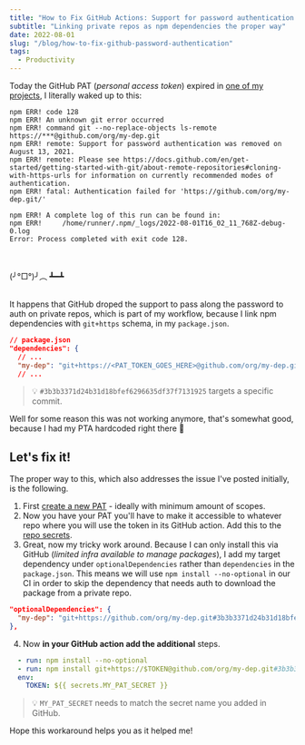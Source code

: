 ```yaml
---
title: "How to Fix GitHub Actions: Support for password authentication was removed"
subtitle: "Linking private repos as npm dependencies the proper way"
date: 2022-08-01
slug: "/blog/how-to-fix-github-password-authentication"
tags:
  - Productivity
---
```



<ScrollToTopButton />

Today the GitHub PAT (_personal access token_) expired in [one of my projects](https://tweak-extension.com), I literally waked up to this:

```
npm ERR! code 128
npm ERR! An unknown git error occurred
npm ERR! command git --no-replace-objects ls-remote https://***@github.com/org/my-dep.git
npm ERR! remote: Support for password authentication was removed on August 13, 2021.
npm ERR! remote: Please see https://docs.github.com/en/get-started/getting-started-with-git/about-remote-repositories#cloning-with-https-urls for information on currently recommended modes of authentication.
npm ERR! fatal: Authentication failed for 'https://github.com/org/my-dep.git/'

npm ERR! A complete log of this run can be found in:
npm ERR!     /home/runner/.npm/_logs/2022-08-01T16_02_11_768Z-debug-0.log
Error: Process completed with exit code 128.
```

<br />
<br />
(╯°□°)╯︵ ┻━┻
<br />
<br />

It happens that GitHub droped the support to pass along the password to auth on private repos, which is part of my workflow, because I link npm dependencies with `git+https` schema, in my `package.json`.

```json
// package.json
"dependencies": {
  // ...
  "my-dep": "git+https://<PAT_TOKEN_GOES_HERE>@github.com/org/my-dep.git#3b3b3371d24b31d18bfef6296635df37f7131925",
  // ...
```

> 💡 `#3b3b3371d24b31d18bfef6296635df37f7131925` targets a specific commit.

Well for some reason this was not working anymore, that's somewhat good, because I had my PTA hardcoded right there 🤠

## Let's fix it!

The proper way to this, which also addresses the issue I've posted initially, is the following.

1. First [create a new PAT](https://docs.github.com/en/authentication/keeping-your-account-and-data-secure/creating-a-personal-access-token) - ideally with minimum amount of scopes.
2. Now you have your PAT you'll have to make it accessible to whatever repo where you will use the token in its GitHub action. Add this to the [repo secrets](https://docs.github.com/en/actions/security-guides/encrypted-secrets).
3. Great, now my tricky work around. Because I can only install this via GitHub (_limited infra available to manage packages_), I add my target dependency under `optionalDependencies` rather than `dependencies` in the `package.json`. This means we will use `npm install --no-optional` in our CI in order to skip the dependency that needs auth to download the package from a private repo.

```json
"optionalDependencies": {
  "my-dep": "git+https://github.com/org/my-dep.git#3b3b3371d24b31d18bfef6296635df37f7131925"
},
```

4. Now **in your GitHub action add the additional** steps.

```yml
  - run: npm install --no-optional
  - run: npm install git+https://$TOKEN@github.com/org/my-dep.git#3b3b3371d24b31d18bfef6296635df37f7131925
  env:
    TOKEN: ${{ secrets.MY_PAT_SECRET }}
```

> 💡 `MY_PAT_SECRET` needs to match the secret name you added in GitHub.

Hope this workaround helps you as it helped me!
